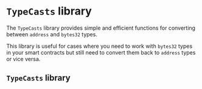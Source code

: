 # `TypeCasts` library

The `TypeCasts` library provides simple and efficient functions for converting between `address` and `bytes32` types.

This library is useful for cases where you need to work with `bytes32` types in your smart contracts but still need to convert them back to `address` types or vice versa.

## `TypeCasts` library

```solidity file=<rootDir>/node_modules/@hyperlane-xyz/core/contracts/libs/TypeCasts.sol

```
